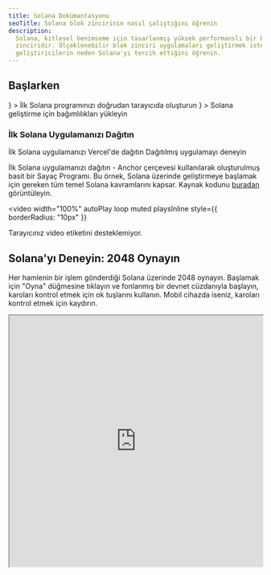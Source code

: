 ```yaml
---
title: Solana Dokümantasyonu
seoTitle: Solana blok zincirinin nasıl çalıştığını öğrenin
description:
  Solana, kitlesel benimseme için tasarlanmış yüksek performanslı bir blok
  zinciridir. Ölçeklenebilir blok zinciri uygulamaları geliştirmek isteyen
  geliştiricilerin neden Solana'yı tercih ettiğini öğrenin.
---
```


## Başlarken

<Cards>
  <Card
    title="Hızlı Başlangıç"
    href="/docs/intro/quick-start"
    icon={<Rocket />}
  >
    İlk Solana programınızı doğrudan tarayıcıda oluşturun
  </Card>
  <Card
    title="Yerel Ortam Kurulumu"
    href="/docs/intro/installation"
    icon={<Download />}
  >
    Solana geliştirme için bağımlılıkları yükleyin
  </Card>
</Cards>

### İlk Solana Uygulamanızı Dağıtın

<Cards>
  <Card
    title="Vercel'de Dağıtın"
    href="https://vercel.com/new/clone?repository-url=https%3A%2F%2Fgithub.com%2Fsolana-developers%2Fanchor-web3js-nextjs&root-directory=frontend&demo-title=Anchor%20Web3.js%20Next.js%20Demo&demo-description=An%20example%20deployment%20of%20the%20Anchor%20Web3.js%20Next.js%20project.&demo-url=https%3A%2F%2Fanchor-web3js-nextjs.vercel.app%2F&project-name=anchor-web3js-nextjs&repository-name=anchor-web3js-nextjs"
  >
    İlk Solana uygulamanızı Vercel'de dağıtın
  </Card>
  <Card
    title="Vercel Önizleme"
    href="https://anchor-web3js-nextjs-jade.vercel.app/"
  >
    Dağıtılmış uygulamayı deneyin
  </Card>
</Cards>

İlk Solana uygulamanızı dağıtın - Anchor çerçevesi kullanılarak oluşturulmuş
basit bir Sayaç Programı. Bu örnek, Solana üzerinde geliştirmeye başlamak için
gereken tüm temel Solana kavramlarını kapsar. Kaynak kodunu
[buradan](https://github.com/solana-developers/anchor-web3js-nextjs)
görüntüleyin.

<Accordions>
<Accordion title="Uygulama Demosu">

<video
  width="100%"
  autoPlay
  loop
  muted
  playsInline
  style={{
    borderRadius: "10px"
  }}
>
  <source src="/assets/docs/counter.mp4" type="video/mp4" />
  Tarayıcınız video etiketini desteklemiyor.
</video>

</Accordion>
</Accordions>

## Solana'yı Deneyin: 2048 Oynayın

Her hamlenin bir işlem gönderdiği Solana üzerinde 2048 oynayın. Başlamak için
"Oyna" düğmesine tıklayın ve fonlanmış bir devnet cüzdanıyla başlayın, karoları
kontrol etmek için ok tuşlarını kullanın. Mobil cihazda iseniz, karoları kontrol
etmek için kaydırın.

<Accordions>
<Accordion title="Solana 2048 Oyna">

<iframe
  src="https://solplay.de/solana-2048/"
  width="100%"
  height="500"
  style={{
    borderRadius: "12px",
    border: "2px solid rgba(0, 0, 0, 0.2)",
    maxWidth: "100%",
    minHeight: "300px",
    aspectRatio: "1"
  }}
  scrolling="no"
/>

</Accordion>
</Accordions>

Solana Vakfı DevRel ekibinden [Jonas](https://x.com/SolPlay_jonas) tarafından
oluşturulmuştur.

## Öğrenmeye Başlayın

Solana geliştirmeye özgü temel kavramları öğrenin.

<Cards>
  <Card title="Hesaplar" href="/docs/core/accounts">
    Solana'nın verileri nasıl depoladığı
  </Card>
  <Card title="Solana'daki Ücretler" href="/docs/core/fees">
    Solana'da işlem gönderme maliyetleri
  </Card>
  <Card title="İşlemler" href="/docs/core/transactions">
    Solana ağıyla nasıl etkileşim kurulur
  </Card>
  <Card title="Programlar" href="/docs/core/programs">
    Solana'daki akıllı sözleşmeler
  </Card>
  <Card title="Programdan Türetilen Adres" href="/docs/core/pda">
    Deterministik adreslerin nasıl oluşturulacağı
  </Card>
  <Card title="Programlar Arası Çağrı" href="/docs/core/cpi">
    Bir programın başka bir programı nasıl çağıracağı
  </Card>
</Cards>

### İstemci Tarafı Geliştirme

Aşağıdaki SDK'lar, [Anza](https://anza.xyz) tarafından oluşturulan Solana için
resmi SDK'lardır.

#### Resmi SDK'lar

| Dil                   | SDK                                                                |
| --------------------- | ------------------------------------------------------------------ |
| Rust                  | [solana_sdk](/docs/clients/official/rust)                          |
| Typescript (Önerilen) | [@solana/kit](/docs/clients/official/javascript#solana-kit)        |
| Typescript (Eski)     | [@solana/web3.js](/docs/clients/official/javascript#solana-web3js) |

#### Topluluk SDK'ları

Aşağıdakiler, çeşitli diller için topluluk tarafından katkıda bulunulan
SDK'lardır:

| Dil      | SDK                                                                                                                                           |
| -------- | --------------------------------------------------------------------------------------------------------------------------------------------- |
| Python   | [solders](https://github.com/kevinheavey/solders)                                                                                             |
| Java     | [sava](https://sava.software) veya [solanaj](https://github.com/skynetcap/solanaj) veya [solana4j](https://github.com/LMAX-Exchange/solana4j) |
| C++      | [solcpp](https://github.com/mschneider/solcpp) veya [solana-c](https://github.com/VAR-META-Tech/solana-c-sdk)                                 |
| Go       | [solana-go](https://github.com/gagliardetto/solana-go)                                                                                        |
| Kotlin   | [sol4k](https://github.com/sol4k/sol4k) veya [solanaKT](https://github.com/metaplex-foundation/SolanaKT)                                      |
| Dart     | [solana](https://github.com/espresso-cash/espresso-cash-public/tree/master/packages/solana)                                                   |
| C#       | [solnet](https://github.com/bmresearch/Solnet)                                                                                                |
| GdScript | [godot](https://github.com/Virus-Axel/godot-solana-sdk/)                                                                                      |

<Callout type="warn">
  Topluluk SDK'larının güncel olması veya resmi SDK'ların tüm özelliklerini
  içermesi garanti edilmez.
</Callout>

## Validator çalıştırma

Bir Solana validator'ı işletmenin ve ağın güvenliğine yardımcı olmanın ne
gerektirdiğini keşfedin.

<Cards>
  <Card title="Validator'lar" href="https://docs.anza.xyz/validator/anatomy">
    Solana ağını güvence altına alan bireysel düğümler
  </Card>
  <Card
    title="Sistem Gereksinimleri"
    href="https://docs.anza.xyz/operations/requirements"
  >
    Bir validator çalıştırmak için önerilen donanım gereksinimleri ve gereken
    SOL
  </Card>
  <Card
    title="Validator Kurulumu"
    href="https://docs.anza.xyz/operations/setup-a-validator"
  >
    Bir validator kurun ve ilk kez bir kümeye bağlanın
  </Card>
</Cards>

## Destek alma

[Solana StackExchange](https://solana.stackexchange.com) üzerinden Solana
topluluğundan yardım alın.
